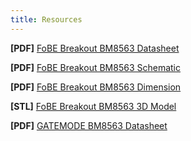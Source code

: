 ```yaml
---
title: Resources
---
```


**[PDF]** [FoBE Breakout BM8563 Datasheet](/assets/files/f2204/f2204.prj.datasheet.r1a.pdf)

**[PDF]** [FoBE Breakout BM8563 Schematic](/assets/files/f2204/f2204.prj.sch.r1a.pdf)

**[PDF]** [FoBE Breakout BM8563 Dimension](/assets/files/f2204/f2204.prj.dim.r1a.pdf)

**[STL]** [FoBE Breakout BM8563 3D Model](/assets/files/f2204/f2204.prj.model.r1a.stl)

**[PDF]** [GATEMODE BM8563 Datasheet](https://www.makerguides.com/wp-content/uploads/2025/01/BM8563-datasheet.pdf)

